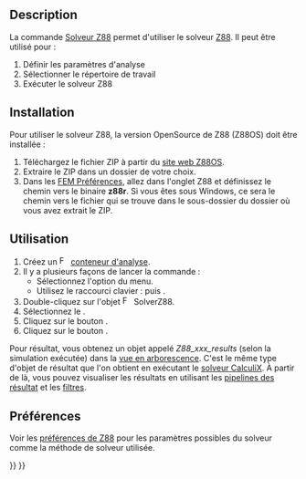 <languages/>

{{Docnav/fr
|[[FEM_SolverMystran/fr|Solveur Mystran]]
|[[FEM_EquationElasticity/fr|Équation d'élasticité]]
|[[FEM_Workbench/fr|Atelier FEM]]
|IconL=FEM_SolverMystran.svg
|IconR=FEM_EquationElasticity.svg
|IconC=Workbench_FEM.svg
}}

{{GuiCommand/fr
|Name=FEM SolverZ88
|Name/fr=FEM Solveur Z88
|MenuLocation=Résolution → Solveur Z88
|Workbenches=[[FEM_Workbench/fr|FEM]]
|Shortcut={{KEY|S}} {{KEY|Z}}
|SeeAlso=[[FEM_tutorial/fr|FEM Tutoriel]]
}}

==Description==

La commande [[FEM_SolverZ88/fr|Solveur Z88]] permet d'utiliser le solveur [https://en.wikipedia.org/wiki/Z88_FEM_software Z88]. Il peut être utilisé pour :
# Définir les paramètres d'analyse
# Sélectionner le répertoire de travail
# Exécuter le solveur Z88

==Installation==

Pour utiliser le solveur Z88, la version OpenSource de Z88 (Z88OS) doit être installée :
# Téléchargez le fichier ZIP à partir du [https://en.z88.de/download-z88os site web Z88OS].
# Extraire le ZIP dans un dossier de votre choix.
# Dans les [[FEM_Preferences/fr|FEM Préférences]], allez dans l'onglet Z88 et définissez le chemin vers le binaire '''z88r'''. Si vous êtes sous Windows, ce sera le chemin vers le fichier {{FileName|z88r.exe}} qui se trouve dans le sous-dossier {{FileName|~\bin\win64}} du dossier où vous avez extrait le ZIP.

<span id="Usage"></span>
==Utilisation==

# Créez un [[Image:FEM_Analysis.svg|16px]] [[FEM_Analysis/fr|conteneur d'analyse]].
# Il y a plusieurs façons de lancer la commande :
#* Sélectionnez l'option {{MenuCommand|Résolution → [[Image:FEM_SolverZ88.svg|x16px]] Solveur Z88}} du menu.
#* Utilisez le raccourci clavier : {{KEY|S}} puis {{KEY|Z}}.
# Double-cliquez sur l'objet [[Image:FEM_SolverZ88.svg|x16px]] SolverZ88.
# Sélectionnez le {{MenuCommand|Type d'analyse}}.
# Cliquez sur le bouton {{Button|Écrire}}.
# Cliquez sur le bouton {{Button|Exécuter}}.

Pour résultat, vous obtenez un objet appelé ''Z88_xxx_results'' (selon la simulation exécutée) dans la [[Tree_view/fr|vue en arborescence]]. C'est le même type d'objet de résultat que l'on obtient en exécutant le [[FEM_SolverCalculixCcxtools/fr|solveur CalculiX]]. À partir de là, vous pouvez visualiser les résultats en utilisant les [[FEM_PostPipelineFromResult/fr|pipelines des résultat]] et les [[FEM_Workbench/fr#Menu_:_R.C3.A9sultats|filtres]].

<span id="Preferences"></span>
== Préférences ==

Voir les [[FEM_Preferences/fr#Z88|préférences de Z88]] pour les paramètres possibles du solveur comme la méthode de solveur utilisée.


{{Docnav/fr
|[[FEM_SolverMystran/fr|Solveur Mystran]]
|[[FEM_EquationElasticity/fr|Équation d'élasticité]]
|[[FEM_Workbench/fr|Atelier FEM]]
|IconL=FEM_SolverMystran.svg
|IconR=FEM_EquationElasticity.svg
|IconC=Workbench_FEM.svg
}}

{{FEM_Tools_navi{{#translation:}}}}
{{Userdocnavi{{#translation:}}}}